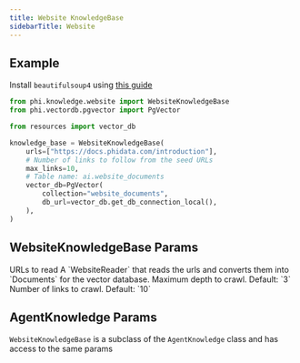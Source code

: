 ```yaml
---
title: Website KnowledgeBase
sidebarTitle: Website
---
```


## Example

<Note>

Install `beautifulsoup4` using [this guide](/how-to/install)

</Note>

```python knowledge_base.py
from phi.knowledge.website import WebsiteKnowledgeBase
from phi.vectordb.pgvector import PgVector

from resources import vector_db

knowledge_base = WebsiteKnowledgeBase(
    urls=["https://docs.phidata.com/introduction"],
    # Number of links to follow from the seed URLs
    max_links=10,
    # Table name: ai.website_documents
    vector_db=PgVector(
        collection="website_documents",
        db_url=vector_db.get_db_connection_local(),
    ),
)
```

## WebsiteKnowledgeBase Params

<ResponseField name="urls" type="List[str]">
  URLs to read
</ResponseField>
<ResponseField name="reader" type="WebsiteReader">
  A `WebsiteReader` that reads the urls and converts them into `Documents` for
  the vector database.
</ResponseField>
<ResponseField name="max_depth" type="int">
  Maximum depth to crawl. Default: `3`
</ResponseField>
<ResponseField name="max_links" type="int">
  Number of links to crawl. Default: `10`
</ResponseField>

## AgentKnowledge Params

`WebsiteKnowledgeBase` is a subclass of the `AgentKnowledge` class and has access to the same params

<Snippet file="kb-base-reference.mdx" />

